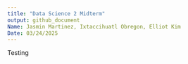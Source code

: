 ```yaml
---
title: "Data Science 2 Midterm"
output: github_document
Name: Jasmin Martinez, Ixtaccihuatl Obregon, Elliot Kim
Date: 03/24/2025
---
```

Testing
```r

```

